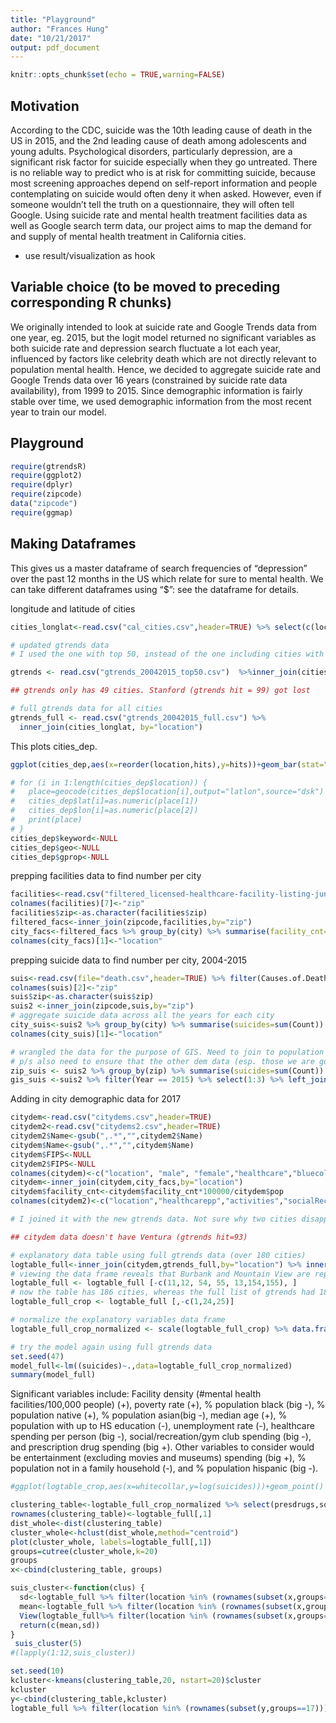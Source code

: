 ```yaml
---
title: "Playground"
author: "Frances Hung"
date: "10/21/2017"
output: pdf_document
---
```


```r
knitr::opts_chunk$set(echo = TRUE,warning=FALSE)
```
## Motivation

According to the CDC, suicide was the 10th leading cause of death in the US in 2015, and the 2nd leading cause of death among adolescents and young adults. Psychological disorders, particularly depression, are a significant risk factor for suicide especially when they go untreated. There is no reliable way to predict who is at risk for committing suicide, because most screening approaches depend on self-report information and people contemplating on suicide would often deny it when asked. However, even if someone wouldn't tell the truth on a questionnaire, they will often tell Google. Using suicide rate and mental health treatment facilities data as well as Google search term data, our project aims to map the demand for and supply of mental health treatment in California cities.

- use result/visualization as hook

## Variable choice (to be moved to preceding corresponding R chunks)

We originally intended to look at suicide rate and Google Trends data from one year, eg. 2015, but the logit model returned no significant variables as both suicide rate and depression search fluctuate a lot each year, influenced by factors like celebrity death which are not directly relevant to population mental health. Hence, we decided to aggregate suicide rate and Google Trends data over 16 years (constrained by suicide rate data availability), from 1999 to 2015. Since demographic information is fairly stable over time, we used demographic information from the most recent year to train our model.

## Playground


```r
require(gtrendsR)
require(ggplot2)
require(dplyr)
require(zipcode)
data("zipcode")
require(ggmap)
```

## Making Dataframes

This gives us a master dataframe of search frequencies of “depression” over the past 12 months in the US which relate for sure to mental health. We can take different dataframes using "$": see the dataframe for details.

longitude and latitude of cities
```r
cities_longlat<-read.csv("cal_cities.csv",header=TRUE) %>% select(c(location,Latitude,Longitude))

# updated gtrends data
# I used the one with top 50, instead of the one including cities with low search volume . Though I actually think it is better to use the latter so as to increase our sample size + the effects of low search volume is more smoothed out since we are taking gtrends data over 12 years. 

gtrends <- read.csv("gtrends_20042015_top50.csv")  %>%inner_join(cities_longlat,by="location")

## gtrends only has 49 cities. Stanford (gtrends hit = 99) got lost
```


```r
# full gtrends data for all cities
gtrends_full <- read.csv("gtrends_20042015_full.csv") %>%
  inner_join(cities_longlat, by="location")
```

This plots cities_dep.

```r
ggplot(cities_dep,aes(x=reorder(location,hits),y=hits))+geom_bar(stat="identity")+theme(axis.text.x = element_text(angle = 90, hjust = 1))
```

```r

# for (i in 1:length(cities_dep$location)) {
#   place=geocode(cities_dep$location[i],output="latlon",source="dsk")
#   cities_dep$lat[i]=as.numeric(place[1])
#   cities_dep$lon[i]=as.numeric(place[2])
#   print(place)
# }
cities_dep$keyword<-NULL
cities_dep$geo<-NULL
cities_dep$gprop<-NULL
```

prepping facilities data to find number per city
```r
facilities<-read.csv("filtered_licensed-healthcare-facility-listing-june-30-2017.csv",header = TRUE)
colnames(facilities)[7]<-"zip"
facilities$zip<-as.character(facilities$zip)
filtered_facs<-inner_join(zipcode,facilities,by="zip")
city_facs<-filtered_facs %>% group_by(city) %>% summarise(facility_cnt=n())
colnames(city_facs)[1]<-"location"
```

prepping suicide data to find number per city, 2004-2015
```r
suis<-read.csv(file="death.csv",header=TRUE) %>% filter(Causes.of.Death=="SUI") %>% filter(Year >= 2004)
colnames(suis)[2]<-"zip"
suis$zip<-as.character(suis$zip)
suis2 <-inner_join(zipcode,suis,by="zip") 
# aggregate suicide data across all the years for each city
city_suis<-suis2 %>% group_by(city) %>% summarise(suicides=sum(Count))
colnames(city_suis)[1]<-"location"

# wrangled the data for the purpose of GIS. Need to join to population by zipcode data (same source as population by city data) 
# p/s also need to ensure that the other dem data (esp. those we are going to plot) exist at the zipcode level 
zip_suis <- suis2 %>% group_by(zip) %>% summarise(suicides=sum(Count)) 
gis_suis <-suis2 %>% filter(Year == 2015) %>% select(1:3) %>% left_join(zip_suis,by="zip")


```

Adding in city demographic data for 2017
```r

citydem<-read.csv("citydems.csv",header=TRUE)
citydem2<-read.csv("citydems2.csv",header=TRUE)
citydem2$Name<-gsub(",.*","",citydem2$Name)
citydem$Name<-gsub(",.*","",citydem$Name)
citydem$FIPS<-NULL
citydem2$FIPS<-NULL
colnames(citydem)<-c("location", "male", "female","healthcare","bluecollar","whitecollar","nonfamily","medAge","AmInd", "whiteNonHisp","hisp","white","black","asian","medIncome","lessHS","HS","Bachelors","pop","unmarriedMpop","unemployed")
citydem<-inner_join(citydem,city_facs,by="location")
citydem$facility_cnt<-citydem$facility_cnt*100000/citydem$pop
colnames(citydem2)<-c("location","healthcarepp","activities","socialRec","entertainment","pov","presdrugs","healthcarebiz")

# I joined it with the new gtrends data. Not sure why two cities disappeared (meaning the citydem data is not exhaustive altho it should be...). I arranged it by "suicides", and I think our two cities can be Santa Cruz (high suicide/pop) and Santa Clarita (low suicide/pop). I chose these two cities because they have at least 4 zipcodes. Open to revision. 

## citydem data doesn't have Ventura (gtrends hit=93)
```

```r
# explanatory data table using full gtrends data (over 180 cities)
logtable_full<-inner_join(citydem,gtrends_full,by="location") %>% inner_join(city_suis,by="location") %>% inner_join(citydem2,by="location") %>% mutate(suicides=suicides*100000/pop,healthcarepp=healthcarepp/pop,activities=activities/pop,socialRec=socialRec/pop,entertainment=entertainment/pop,presdrugs=presdrugs/pop,healthcarebiz=healthcarebiz*1000/pop)
# viewing the data frame reveals that Burbank and Mountain View are repeated 4 times somehow. remove them.
logtable_full <- logtable_full [-c(11,12, 54, 55, 13,154,155), ]
# now the table has 186 cities, whereas the full list of gtrends had 188. not a big loss
logtable_full_crop <- logtable_full [,-c(1,24,25)]
```

```r
# normalize the explanatory variables data frame
logtable_full_crop_normalized <- scale(logtable_full_crop) %>% data.frame()
```


```r
# try the model again using full gtrends data
set.seed(47)
model_full<-lm((suicides)~.,data=logtable_full_crop_normalized)
summary(model_full)
```
Significant variables include:
Facility density (#mental health facilities/100,000 people) (+), poverty rate (+), % population black (big -), % population native (+), % population asian(big -), median age (+), % population with up to HS education (-), unemployment rate (-), healthcare spending per person (big -), social/recreation/gym club spending (big -), and prescription drug spending (big +). Other variables to consider would be entertainment (excluding movies and museums) spending (big +), % population not in a family household (-), and % population hispanic (big -).



```r
#ggplot(logtable_crop,aes(x=whitecollar,y=log(suicides)))+geom_point()
```

```r
clustering_table<-logtable_full_crop_normalized %>% select(presdrugs,socialRec,healthcarepp,facility_cnt,asian,AmInd)
rownames(clustering_table)<-logtable_full[,1]
dist_whole<-dist(clustering_table)
cluster_whole<-hclust(dist_whole,method="centroid")
plot(cluster_whole, labels=logtable_full[,1])
groups=cutree(cluster_whole,k=20)
groups
x<-cbind(clustering_table, groups)

suis_cluster<-function(clus) {
  sd<-logtable_full %>% filter(location %in% (rownames(subset(x,groups==clus)))) %>% .[["suicides"]] %>% log() %>% sd()
  mean<-logtable_full %>% filter(location %in% (rownames(subset(x,groups==clus)))) %>% .[["suicides"]] %>% log() %>% mean()
  View(logtable_full%>% filter(location %in% (rownames(subset(x,groups==clus)))))
  return(c(mean,sd))
}
 suis_cluster(5)
#(lapply(1:12,suis_cluster))

```

```r
set.seed(10)
kcluster<-kmeans(clustering_table,20, nstart=20)$cluster
kcluster
y<-cbind(clustering_table,kcluster)
logtable_full %>% filter(location %in% (rownames(subset(y,groups==17))))
```

